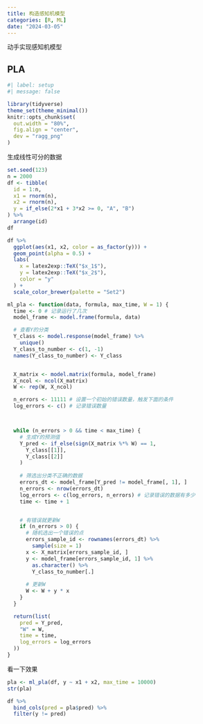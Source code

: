 ```yaml
---
title: 构造感知机模型
categories: [R, ML]
date: "2024-03-05"
---
```


动手实现感知机模型

## PLA

```r
#| label: setup
#| message: false

library(tidyverse)
theme_set(theme_minimal())
knitr::opts_chunk$set(
  out.width = "80%",
  fig.align = "center",
  dev = "ragg_png"
)
```


生成线性可分的数据

```r
set.seed(123)
n = 2000
df <- tibble(
  id = 1:n,
  x1 = rnorm(n),
  x2 = rnorm(n),
  y = if_else(2*x1 + 3*x2 >= 0, "A", "B")
) %>% 
  arrange(id)
df
```

```r
df %>% 
  ggplot(aes(x1, x2, color = as_factor(y))) +
  geom_point(alpha = 0.5) +
  labs(
    x = latex2exp::TeX("$x_1$"),
    y = latex2exp::TeX("$x_2$"),
    color = "y"
  ) +
  scale_color_brewer(palette = "Set2")
```


```r
ml_pla <- function(data, formula, max_time, W = 1) {
  time <- 0 # 记录运行了几次
  model_frame <- model.frame(formula, data)

  # 查看Y的分类
  Y_class <- model.response(model_frame) %>%
    unique()
  Y_class_to_number <- c(1, -1)
  names(Y_class_to_number) <- Y_class


  X_matrix <- model.matrix(formula, model_frame)
  X_ncol <- ncol(X_matrix)
  W <- rep(W, X_ncol)

  n_errors <- 11111 # 设置一个初始的错误数量，触发下面的条件
  log_errors <- c() # 记录错误数量



  while (n_errors > 0 && time < max_time) {
    # 生成Y的预测值
    Y_pred <- if_else(sign(X_matrix %*% W) == 1,
      Y_class[[1]],
      Y_class[[2]]
    )
    
    # 筛选出分类不正确的数据
    errors_dt <- model_frame[Y_pred != model_frame[, 1], ]
    n_errors <- nrow(errors_dt)
    log_errors <- c(log_errors, n_errors) # 记录错误的数据有多少
    time <- time + 1


    # 有错误就更新W
    if (n_errors > 0) {
      # 随机选出一个错误的点
      errors_sample_id <- rownames(errors_dt) %>%
        sample(size = 1)
      x <- X_matrix[errors_sample_id, ]
      y <- model_frame[errors_sample_id, 1] %>%
        as.character() %>%
        Y_class_to_number[.]
      
      # 更新W
      W <- W + y * x
    } 
  }

  return(list(
    pred = Y_pred,
    "W" = W,
    time = time,
    log_errors = log_errors
  ))
}
```


看一下效果

```r
pla <- ml_pla(df, y ~ x1 + x2, max_time = 10000)
str(pla)
```

```r
df %>% 
  bind_cols(pred = pla$pred) %>% 
  filter(y != pred)
```



